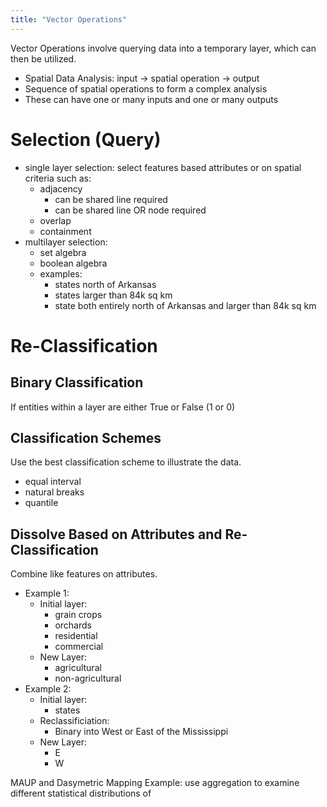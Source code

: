 ```yaml
---
title: "Vector Operations"
---
```


Vector Operations involve querying data into a temporary layer, which can then be utilized.

- Spatial Data Analysis: input -> spatial operation -> output
- Sequence of spatial operations to form a complex analysis
- These can have one or many inputs and one or many outputs

# Selection (Query)

- single layer selection: select features based attributes or on spatial criteria such as:
  - adjacency
    - can be shared line required
    - can be shared line OR node required
  - overlap
  - containment
- multilayer selection:
  - set algebra
  - boolean algebra
  - examples:
    - states north of Arkansas
    - states larger than 84k sq km
    - state both entirely north of Arkansas and larger than 84k sq km

# Re-Classification

## Binary Classification

If entities within a layer are either True or False (1 or 0)

## Classification Schemes

Use the best classification scheme to illustrate the data.

- equal interval
- natural breaks
- quantile

## Dissolve Based on Attributes and Re-Classification

Combine like features on attributes.

- Example 1:
  - Initial layer:
    - grain crops
    - orchards
    - residential
    - commercial
  - New Layer:
    - agricultural
    - non-agricultural
- Example 2:
  - Initial layer:
    - states
  - Reclassificiation:
    - Binary into West or East of the Mississippi
  - New Layer:
    - E
    - W
    
MAUP and Dasymetric Mapping Example: use aggregation to examine different statistical distributions of 
